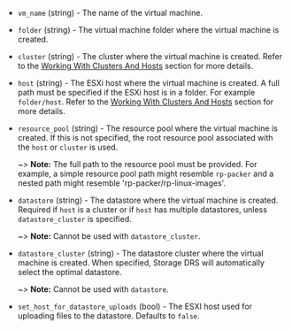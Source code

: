 <!-- Code generated from the comments of the LocationConfig struct in builder/vsphere/common/config_location.go; DO NOT EDIT MANUALLY -->

- `vm_name` (string) - The name of the virtual machine.

- `folder` (string) - The virtual machine folder where the virtual machine is created.

- `cluster` (string) - The cluster where the virtual machine is created.
  Refer to the [Working With Clusters And Hosts](#working-with-clusters-and-hosts)
  section for more details.

- `host` (string) - The ESXi host where the virtual machine is created. A full path must be
  specified if the ESXi host is in a folder. For example `folder/host`.
  Refer to the [Working With Clusters And Hosts](#working-with-clusters-and-hosts)
  section for more details.

- `resource_pool` (string) - The resource pool where the virtual machine is created.
  If this is not specified, the root resource pool associated with the
  `host` or `cluster` is used.
  
  ~> **Note:**  The full path to the resource pool must be provided.
  For example, a simple resource pool path might resemble `rp-packer` and
  a nested path might resemble 'rp-packer/rp-linux-images'.

- `datastore` (string) - The datastore where the virtual machine is created.
  Required if `host` is a cluster or if `host` has multiple datastores,
  unless `datastore_cluster` is specified.
  
  ~> **Note:** Cannot be used with `datastore_cluster`.

- `datastore_cluster` (string) - The datastore cluster where the virtual machine is created.
  When specified, Storage DRS will automatically select the optimal datastore.
  
  ~> **Note:** Cannot be used with `datastore`.

- `set_host_for_datastore_uploads` (bool) - The ESXI host used for uploading files to the datastore.
  Defaults to `false`.

<!-- End of code generated from the comments of the LocationConfig struct in builder/vsphere/common/config_location.go; -->
